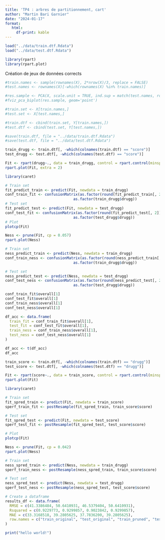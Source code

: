 ```yaml
---
title: 'TP4 : arbres de partitionnement, cart'
author: "Martin Bari Garnier"
date: "2024-01-17"
format: 
   html:
     df-print: kable
---
```

```r
load("../data/train.dtf.Rdata")
load("../data/test.dtf.Rdata")
```

```r
library(rpart)
library(rpart.plot)
```
Création de jeux de données corrects

```r
#train.names <- sample(rownames(X), 2*nrow(X)/3, replace = FALSE)
#test.names <- rownames(X)[-which(rownames(X) %in% train.names)]

#res.sample <- PCA(X, scale.unit = TRUE, ind.sup = match(test.names, rownames(X)))
#fviz_pca_biplot(res.sample, geom='point')

#train.set <- X[train.names,]
#test.set <- X[test.names,]

#train.dtf <- cbind(train.set, Y[train.names,])
#test.dtf <- cbind(test.set, Y[test.names,])

#save(train.dtf, file = "../data/train.dtf.Rdata")
#save(test.dtf, file = "../data/test.dtf.Rdata")
```

```r
train_drugg <- train.dtf[, -which(colnames(train.dtf) == "score")]
test_drugg <- test.dtf[, -which(colnames(test.dtf) == "score")]

Fit <- rpart(drugg~., data = train_drugg, control = rpart.control(minsplit = 1))
rpart.plot(Fit, extra = 2)
```

```r
library(caret)

# Train set
fit_predict_train <- predict(Fit, newdata = train_drugg)
conf_train_fit <- confusionMatrix(as.factor(round(fit_predict_train[, 2])),
                               as.factor(train_drugg$drugg))
# Test set
fit_predict_test <- predict(Fit, newdata = test_drugg)
conf_test_fit <- confusionMatrix(as.factor(round(fit_predict_test[, 2])),
                               as.factor(test_drugg$drugg))
# Plot
plotcp(Fit)
```


```r
Ness <- prune(Fit, cp = 0.057)
rpart.plot(Ness)
```

```r
# Train set
ness_predict_train <- predict(Ness, newdata = train_drugg)
conf_train_ness <- confusionMatrix(as.factor(round(ness_predict_train[, 2])),
                               as.factor(train_drugg$drugg))

# Test set
ness_predict_test <- predict(Ness, newdata = test_drugg)
conf_test_ness <- confusionMatrix(as.factor(round(ness_predict_test[, 2])),
                               as.factor(test_drugg$drugg))
```

```r
conf_train_fit$overall[1]
conf_test_fit$overall[1]
conf_train_ness$overall[1]
conf_test_ness$overall[1]

df_acc <- data.frame(
  train_fit = conf_train_fit$overall[1],
  test_fit = conf_test_fit$overall[1],
  train_ness = conf_train_ness$overall[1],
  test_ness = conf_test_ness$overall[1]
)

df_acc <- t(df_acc)
df_acc
```

```r
train_score <- train.dtf[, -which(colnames(train.dtf) == "drugg")]
test_score <- test.dtf[, -which(colnames(test.dtf) == "drugg")]

Fit <- rpart(score~., data = train_score, control = rpart.control(minsplit = 2))
rpart.plot(Fit)
```

```r
library(caret)

# Train set
fit_spred_train <- predict(Fit, newdata = train_score)
sperf_train_fit <- postResample(fit_spred_train, train_score$score)

# Test set
fit_spred_test <- predict(Fit, newdata = test_score)
sperf_test_fit <- postResample(fit_spred_test, test_score$score)

# Plot
plotcp(Fit)
```

```r
Ness <- prune(Fit, cp = 0.042)
rpart.plot(Ness)
```

```r
# Train set
ness_spred_train <- predict(Ness, newdata = train_drugg)
sperf_train_ness <- postResample(ness_spred_train, train_score$score)

# Test set
ness_spred_test <- predict(Ness, newdata = test_drugg)
sperf_test_ness <- postResample(ness_spred_test, test_score$score)
```

```r
# Create a dataframe
results_df <- data.frame(
  RMSE = c(41.3386484, 50.6410931, 46.5379404, 50.6410931),
  Rsquared = c(0.9229773, 0.9299857, 0.9023842, 0.9299857),
  MAE = c(33.3168518, 39.2805625, 37.7836200, 39.2805625),
  row.names = c("train_original", "test_original", "train_pruned", "test_pruned")
)
```

```r
print("hello world!")
```

